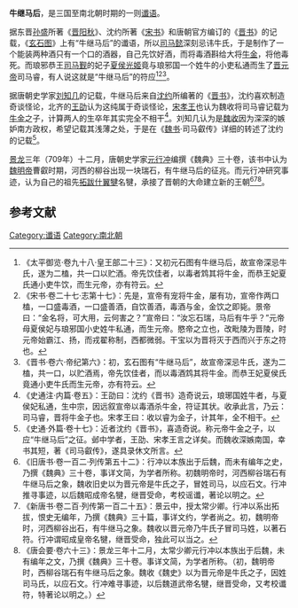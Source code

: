 '''牛继马后'''，是三国至南北朝时期的一则[[谶语|谶语]]。

据东晋[[孙盛|孙盛]]所著《[[晋阳秋|晋阳秋]]》、沈约所著《[[宋书|宋书]]》和唐朝官方编订的《[[晋书|晋书]]》的记载，《[[玄石图|玄石图]]》上有“牛继马后”的谶语，所以[[司马懿|司马懿]]深刻忌讳牛氏，于是制作了一个能装两种酒只有一个口的酒器，自己先饮好酒，而将毒酒斟给大将[[牛金|牛金]]，将他毒死。而琅邪恭王[[司马觐|司马觐]]的妃子[[夏侯光姬|夏侯光姬]]竟与琅邪国一个姓牛的小吏私通而生了[[晋元帝|晋元帝]]司马睿，有人说这就是“牛继马后”的符应<ref>《太平御览·卷九十八·皇王部二十三》：又初元石图有牛继马后，故宣帝深忌牛氏，遂为二榼，共一口以贮酒。帝先饮佳者，以毒者鸩其将牛金，而恭王妃夏氏通小吏牛饮，而生元帝，亦有符云。</ref><ref>《宋书·卷二十七·志第十七》：先是，宣帝有宠将牛金，屡有功，宣帝作两口榼，一口盛毒酒，一口盛善酒，自饮善酒，毒酒与金，金饮之即毙。景帝曰：“金名将，可大用，云何害之？”宣帝曰：“汝忘石瑞，马后有牛乎？”元帝母夏侯妃与琅邪国小史姓牛私通，而生元帝。愍帝之立也，改毗陵为晋陵，时元帝始霸江、扬，而戎翟称制，西都微弱。干宝以为晋将灭于西而兴于东之符也。</ref><ref>《晋书·卷六·帝纪第六》：初，玄石图有“牛继马后”，故宣帝深忌牛氏，遂为二榼，共一口，以贮酒焉，帝先饮佳者，而以毒酒鸩其将牛金。而恭王妃夏侯氏竟通小吏牛氏而生元帝，亦有符云。</ref>。

据唐朝史学家[[刘知几|刘知几]]的记载，牛继马后来自[[沈约|沈约]]所编著的《[[十八家晋史|晋书]]》，沈约喜欢制造奇谈怪论，北齐的[[王劭_(隋朝)|王劭]]认为这纯属于奇谈怪论，[[宋孝王|宋孝王]]也认为魏收将司马睿记载为[[牛金|牛金]]之子，计算两人的生卒年其实完全不相干<ref>《史通注·内篇·卷五》：王劭曰：沈约《晋书》造奇说云，琅琊国姓牛者，与夏侯妃私通，生中宗，因远叙宣帝以毒酒杀牛金，符证其状。收承此言，乃云：司马睿，晋将牛金子也。宋孝王曰：收以睿为金子，计其年，全不相干。</ref>。刘知几认为是[[魏收|魏收]]因为深深的嫉妒南方政权，希望记载其浅薄之处，于是在《[[魏书|魏书]]·司马叡传》详细的转述了沈约的记载<ref>《史通·外篇·卷十七》：近者沈约《晋书》，喜造奇说。称元帝牛金之子，以应“牛继马后”之征。邺中学者，王劭、宋孝王言之详矣。而魏收深嫉南国，幸书其短，著《司马叡传》，遂具录休文所言。</ref>。

[[景龙|景龙]]三年（709年）十二月，唐朝史学家[[元行冲|元行冲]]编撰《魏典》三十卷，该书中认为[[魏明帝|魏明帝]]曹叡时期，河西的柳谷出现一块瑞石，有牛继马后的征兆。而元行冲研究事迹，认为自己的祖先[[拓跋什翼犍|拓跋什翼犍]]名犍，承接了晋朝的大命建立新的王朝<ref>《旧唐书·卷一百二·列传第五十二》：行冲以本族出于后魏，而未有编年之史，乃撰《魏典》三十卷，事详文简，为学者所称。初魏明帝时，河西柳谷瑞石有牛继马后之象，魏收旧史以为晋元帝是牛氏之子，冒姓司马，以应石文。行冲推寻事迹，以后魏昭成帝名犍，继晋受命，考校谣谶，著论以明之。</ref><ref>《新唐书·卷二百·列传第一百二十五》：景云中，授太常少卿。行冲以系出拓拔，恨史无编年，乃撰《魏典》三十篇，事详文约，学者尚之。初，魏明帝时，河西柳谷出石，有牛继马之象。魏收以晋元帝乃牛氏子冒司马姓，以著石符。行冲谓昭成皇帝名犍，继晋受命，独此可以当之。</ref><ref>《唐会要·卷六十三》：景龙三年十二月，太常少卿元行冲以本族出于后魏，未有编年之文，乃撰《魏典》三十卷。事详文简，为学者所称。（初，魏明帝时，西柳谷瑞石有牛继马后之象。魏收《魏史》以为晋元帝是牛氏之子，因姓司马氏，以应石文。行冲难寻事迹，以后魏道武帝名犍，继晋受命，又考校谶符，特著论以明之。）</ref>。

== 参考文献==
{{reflist}}

[[Category:谶语|Category:谶语]]
[[Category:南北朝|Category:南北朝]]